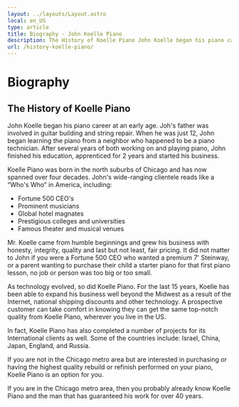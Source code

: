 ```yaml
---
layout: ../layouts/Layout.astro
local: en_US
type: article
title: Biography - John Koelle Piano
description: The History of Koelle Piano John Koelle began his piano career at an early age. John's father was involved in guitar building and string repair. When he was just 12, John began learning the piano from a neighbor who happened to be a piano technician. After several years of both working on and playing piano, [&hellip;]
url: /history-koelle-piano/
---
```

# Biography

## The History of Koelle Piano

John Koelle began his piano career at an early age. 
Joh's father was involved in guitar building and string repair. 
When he was just 12, John began learning the piano from a neighbor who happened to be a piano technician.
After several years of both working on and playing piano, John finished his education,
apprenticed for 2 years and started his business.

Koelle Piano was born in the north suburbs of Chicago and has now spanned over four decades.
John's wide-ranging clientele reads like a “Who's Who” in America, including:

- Fortune 500 CEO's
- Prominent musicians
- Global hotel magnates
- Prestigious colleges and universities
- Famous theater and musical venues

Mr. Koelle came from humble beginnings and grew his business with honesty, 
integrity, quality and last but not least, fair pricing.
It did not matter to John if you were a Fortune 500 CEO who wanted a premium 7' Steinway,
or a parent wanting to purchase their child a starter piano for that first piano lesson,
no job or person was too big or too small.

As technology evolved, so did Koelle Piano.
For the last 15 years, Koelle has been able to expand his business well beyond the Midwest as a result of the Internet,
national shipping discounts and other technology.
A prospective customer can take comfort in knowing they can get the same top-notch quality from Koelle Piano,
wherever you live in the US.

In fact, Koelle Piano has also completed a number of projects for its International clients as well.
Some of the countries include: Israel, China, Japan, England, and Russia.

If you are not in the Chicago metro area but are interested in purchasing or having the highest quality 
rebuild or refinish performed on your piano, Koelle Piano is an option for you.

If you are in the Chicago metro area,
then you probably already know Koelle Piano and the man that has guaranteed his work for over 40 years.